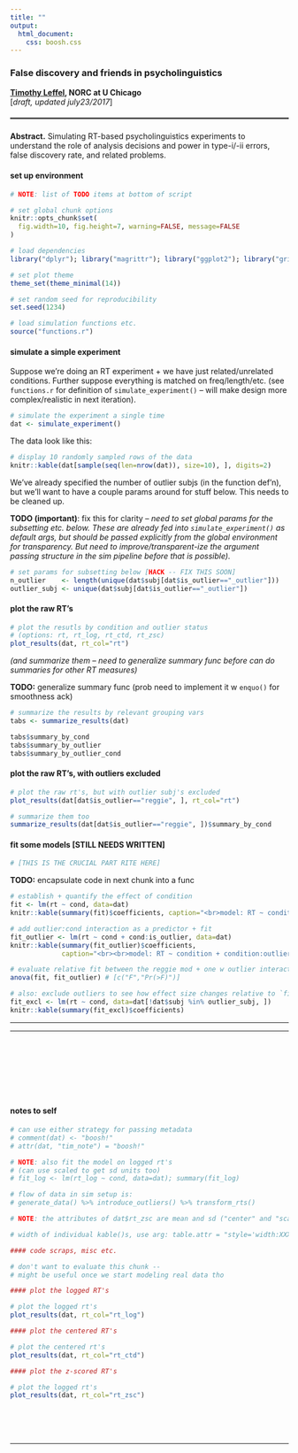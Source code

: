 ```yaml
---
title: ""
output: 
  html_document: 
    css: boosh.css
---
```


### False discovery and friends in psycholinguistics 

**[Timothy Leffel](http://lefft.xyz), NORC at U Chicago**   
[*draft, updated july23/2017*]
<hr style="font-size: 20px; color: #0f422f; font-weight: bold; border-bottom: 2px solid DimGray;">


### 

**Abstract.** 
Simulating RT-based psycholinguistics experiments to understand the role of analysis decisions and power in type-i/-ii errors, false discovery rate, and related problems. 


#### set up environment

<!-- import google fonts -->
<link rel="stylesheet" type="text/css"
  href="https://fonts.googleapis.com/css?family=Open+Sans:300,400,400i,700">
<link href="https://fonts.googleapis.com/css?family=Roboto+Mono:300,400" rel="stylesheet">


```r
# NOTE: list of TODO items at bottom of script

# set global chunk options
knitr::opts_chunk$set(
  fig.width=10, fig.height=7, warning=FALSE, message=FALSE
)

# load dependencies
library("dplyr"); library("magrittr"); library("ggplot2"); library("gridExtra")

# set plot theme
theme_set(theme_minimal(14))

# set random seed for reproducibility
set.seed(1234)

# load simulation functions etc.
source("functions.r")
```


#### simulate a simple experiment

Suppose we're doing an RT experiment + we have just related/unrelated conditions. Further suppose everything is matched on freq/length/etc. (see `functions.r` for definition of `simulate_experiment()` -- will make design more complex/realistic in next iteration).

```r
# simulate the experiment a single time
dat <- simulate_experiment()
```

The data look like this: 

```r
# display 10 randomly sampled rows of the data 
knitr::kable(dat[sample(seq(len=nrow(dat)), size=10), ], digits=2)
```

We've already specified the number of outlier subjs (in the function def'n), but we'll want to have a couple params around for stuff below. This needs to be cleaned up. 

**TODO (important)**: fix this for clarity -- *need to set global params for the subsetting etc. below. These are already fed into `simulate_experiment()` as default args, but should be passed explicitly from the global environment for transparency. But need to improve/transparent-ize the argument passing structure in the sim pipeline before that is possible).*

```r
# set params for subsetting below [HACK -- FIX THIS SOON]
n_outlier    <- length(unique(dat$subj[dat$is_outlier=="_outlier"]))
outlier_subj <- unique(dat$subj[dat$is_outlier=="_outlier"])
```


#### plot the raw RT's

```r
# plot the resutls by condition and outlier status 
# (options: rt, rt_log, rt_ctd, rt_zsc)
plot_results(dat, rt_col="rt")
```

*(and summarize them -- need to generalize summary func before can do summaries for other RT measures)*

**TODO:** generalize summary func (prob need to implement it w `enquo()` for smoothness ack)

```r
# summarize the results by relevant grouping vars
tabs <- summarize_results(dat)

tabs$summary_by_cond
tabs$summary_by_outlier
tabs$summary_by_outlier_cond
```


#### plot the raw RT's, with outliers excluded

```r
# plot the raw rt's, but with outlier subj's excluded
plot_results(dat[dat$is_outlier=="reggie", ], rt_col="rt")

# summarize them too
summarize_results(dat[dat$is_outlier=="reggie", ])$summary_by_cond
```


#### fit some models [STILL NEEDS WRITTEN]

```r
# [THIS IS THE CRUCIAL PART RITE HERE]
```

**TODO:** encapsulate code in next chunk into a func
```r
# establish + quantify the effect of condition
fit <- lm(rt ~ cond, data=dat)
knitr::kable(summary(fit)$coefficients, caption="<br>model: RT ~ condition")

# add outlier:cond interaction as a predictor + fit
fit_outlier <- lm(rt ~ cond + cond:is_outlier, data=dat)
knitr::kable(summary(fit_outlier)$coefficients, 
             caption="<br><br>model: RT ~ condition + condition:outlier")

# evaluate relative fit between the reggie mod + one w outlier interaction term
anova(fit, fit_outlier) # [c("F","Pr(>F)")]
```


```r
# also: exclude outliers to see how effect size changes relative to `fit`
fit_excl <- lm(rt ~ cond, data=dat[!dat$subj %in% outlier_subj, ])
knitr::kable(summary(fit_excl)$coefficients)
```

<hr><hr>
<br><br><br><br><br><br>



#### notes to self 

```r
# can use either strategy for passing metadata
# comment(dat) <- "boosh!"
# attr(dat, "tim_note") = "boosh!"

# NOTE: also fit the model on logged rt's 
# (can use scaled to get sd units too)
# fit_log <- lm(rt_log ~ cond, data=dat); summary(fit_log)

# flow of data in sim setup is: 
# generate_data() %>% introduce_outliers() %>% transform_rts()

# NOTE: the attributes of dat$rt_zsc are mean and sd ("center" and "scale")

# width of individual kable()s, use arg: table.attr = "style='width:XXX%;'"
```

<!-- don't want to evaluate this chunk -- might be useful once we start modeling real data tho -->
```r
#### code scraps, misc etc.

# don't want to evaluate this chunk -- 
# might be useful once we start modeling real data tho

#### plot the logged RT's

# plot the logged rt's
plot_results(dat, rt_col="rt_log")

#### plot the centered RT's

# plot the centered rt's
plot_results(dat, rt_col="rt_ctd")

#### plot the z-scored RT's

# plot the logged rt's
plot_results(dat, rt_col="rt_zsc")
```



<br><br><br>
<hr style="size: 40px; color: orange;">




